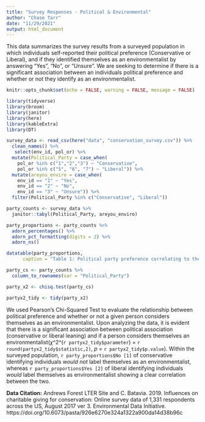 ```yaml
---
title: "Survey Responses - Political & Environmental"
author: "Chase Tarr"
date: "11/29/2021"
output: html_document
---
```

This data summarizes the survey results from a surveyed population in which individuals self-reported their political preference (Conservative or Liberal), and if they identified themselves as an environmentalist by answering "Yes", "No", or "Unsure". We are seeking to determine if there is a significant association between an individuals political preference and whether or not they identify as an environmentalist. 
```r
knitr::opts_chunk$set(echo = FALSE, warning = FALSE, message = FALSE)

library(tidyverse)
library(broom)
library(janitor)
library(here)
library(kableExtra)
library(DT)
```

```r
survey_data <- read_csv(here("data", "conservation_survey.csv")) %>% 
  clean_names() %>% 
   select(env_id, pol_or) %>% 
  mutate(Political_Party = case_when(
    pol_or %in% c("1","2","3") ~ "Conservative",
    pol_or %in% c("5", "6", "7") ~ "Liberal")) %>% 
  mutate(areyou_enviro = case_when(
    env_id == "1" ~ "Yes",
    env_id == "2" ~ "No",
    env_id == "3" ~ "Unsure")) %>% 
  filter(Political_Party %in% c("Conservative", "Liberal"))
```


```r
party_counts <- survey_data %>% 
  janitor::tabyl(Political_Party, areyou_enviro)

party_proportions <- party_counts %>% 
  adorn_percentages() %>% 
  adorn_pct_formatting(digits = 2) %>% 
  adorn_ns()

datatable(party_proportions,
      caption = "Table 1: Political party preference correlating to the proportion of proclaimed Environmentalists")
```

```r
party_cs <- party_counts %>% 
  column_to_rownames(var = "Political_Party")
```

```r
party_x2 <- chisq.test(party_cs)

partyx2_tidy <- tidy(party_x2)
```

We used Pearson's Chi-Squared Test to evaluate the relationship between political preference and whether or not a given person considers themselves as an environmentalist. Upon analyzing the data, it is evident that there is a significant association between political association (conservative or liberal leaning) and if a person considers themselves an environmentalist($\chi$\^2\^(`r partyx2_tidy$parameter`) = `r round(partyx2_tidy$statistic,2)`, *p* = `r partyx2_tidy$p.value`). Within the surveyed population, `r party_proportions$No [1]` of conservative identifying individuals *would not* label themselves as an environmentalist, whereas `r party_proportions$Yes [2]` of liberal identifying individuals *would* label themselves as environmentalist showing a clear correlation between the two.


**Data Citation:** Andrews Forest LTER Site and C. Batavia. 2019. Influences on charitable giving for conservation: Online survey data of 1,331 respondents across the US, August 2017 ver 3. Environmental Data Initiative. https://doi.org/10.6073/pasta/926e6270e324a1322a900da14d38b96c
